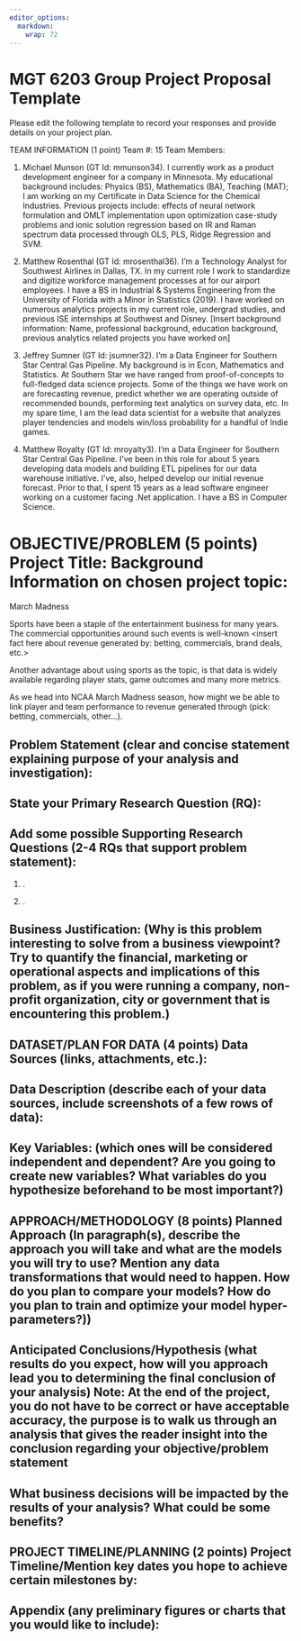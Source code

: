 ```yaml
---
editor_options: 
  markdown: 
    wrap: 72
---
```


# MGT 6203 Group Project Proposal Template

Please edit the following template to record your responses and provide
details on your project plan.

TEAM INFORMATION (1 point) Team #: 15 Team Members:

1.  Michael Munson (GT Id: mmunson34). I currently work as a product
    development engineer for a company in Minnesota. My educational
    background includes: Physics (BS), Mathematics (BA), Teaching (MAT);
    I am working on my Certificate in Data Science for the Chemical
    Industries. Previous projects include: effects of neural network
    formulation and OMLT implementation upon optimization case-study
    problems and ionic solution regression based on IR and Raman
    spectrum data processed through OLS, PLS, Ridge Regression and SVM.

2.  Matthew Rosenthal (GT Id: mrosenthal36). I'm a Technology Analyst
    for Southwest Airlines in Dallas, TX. In my current role I work to
    standardize and digitize workforce management processes at for our
    airport employees. I have a BS in Industrial & Systems Engineering
    from the University of Florida with a Minor in Statistics (2019). I
    have worked on numerous analytics projects in my current role,
    undergrad studies, and previous ISE internships at Southwest and
    Disney. [Insert background information: Name, professional
    background, education background, previous analytics related
    projects you have worked on]

3.  Jeffrey Sumner (GT Id: jsumner32). I'm a Data Engineer for Southern
    Star Central Gas Pipeline. My background is in Econ, Mathematics and
    Statistics. At Southern Star we have ranged from proof-of-concepts
    to full-fledged data science projects. Some of the things we have
    work on are forecasting revenue, predict whether we are operating
    outside of recommended bounds, performing text analytics on survey
    data, etc. In my spare time, I am the lead data scientist for a
    website that analyzes player tendencies and models win/loss
    probability for a handful of Indie games.

4.  Matthew Royalty (GT Id: mroyalty3). I'm a Data Engineer for Southern
    Star Central Gas Pipeline. I've been in this role for about 5 years
    developing data models and building ETL pipelines for our data
    warehouse initiative. I've, also, helped develop our initial revenue
    forecast. Prior to that, I spent 15 years as a lead software
    engineer working on a customer facing .Net application. I have a BS
    in Computer Science.

# OBJECTIVE/PROBLEM (5 points) Project Title: Background Information on chosen project topic:
March Madness

Sports have been a staple of the entertainment business for many years. The commercial opportunities around such events is well-known <insert fact here about revenue generated by: betting, commercials, brand deals, etc.>

Another advantage about using sports as the topic, is that data is widely available regarding player stats, game outcomes and many more metrics.

As we head into NCAA March Madness season, how might we be able to link player and team performance to revenue generated through (pick: betting, commercials, other...).

## Problem Statement (clear and concise statement explaining purpose of your analysis and investigation):

## State your Primary Research Question (RQ):

## Add some possible Supporting Research Questions (2-4 RQs that support problem statement): 

1.   .

2.   .

## Business Justification: (Why is this problem interesting to solve from a business viewpoint? Try to quantify the financial, marketing or operational aspects and implications of this problem, as if you were running a company, non-profit organization, city or government that is encountering this problem.)

## DATASET/PLAN FOR DATA (4 points) Data Sources (links, attachments, etc.):

## Data Description (describe each of your data sources, include screenshots of a few rows of data):

## Key Variables: (which ones will be considered independent and dependent? Are you going to create new variables? What variables do you hypothesize beforehand to be most important?)

## APPROACH/METHODOLOGY (8 points) Planned Approach (In paragraph(s), describe the approach you will take and what are the models you will try to use? Mention any data transformations that would need to happen. How do you plan to compare your models? How do you plan to train and optimize your model hyper-parameters?))

## Anticipated Conclusions/Hypothesis (what results do you expect, how will you approach lead you to determining the final conclusion of your analysis) Note: At the end of the project, you do not have to be correct or have acceptable accuracy, the purpose is to walk us through an analysis that gives the reader insight into the conclusion regarding your objective/problem statement

## What business decisions will be impacted by the results of your analysis? What could be some benefits?

## PROJECT TIMELINE/PLANNING (2 points) Project Timeline/Mention key dates you hope to achieve certain milestones by:

## Appendix (any preliminary figures or charts that you would like to include):
